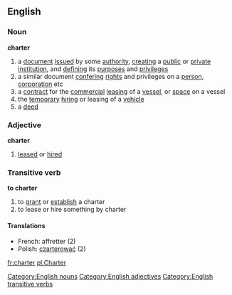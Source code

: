 ==English==
===Noun===
'''charter'''
#a [[document]] [[issued]] by some [[authority]], [[creating]] a [[public]] or [[private]] [[institution]], and [[defining]] its [[purposes]] and [[privilege]]s
#a similar document [[confering]] [[right]]s and privileges on a [[person]], [[corporation]] etc
#a [[contract]] for the [[commercial]] [[leasing]] of a [[vessel]], or [[space]] on a vessel
#the [[temporary]] [[hiring]] or leasing of a [[vehicle]]
#a [[deed]]

===Adjective===
'''charter'''
#[[leased]] or [[hired]]

===Transitive verb===
'''to charter'''
#to [[grant]] or [[establish]] a charter
#to lease or hire something by charter
====Translations====
*French: affretter (2)
*Polish: [[czarterować]] (2)
[[Category:English nouns]]
[[Category:English adjectives]]
[[Category:English transitive verbs]]

[[fr:charter]]
[[pl:Charter]]